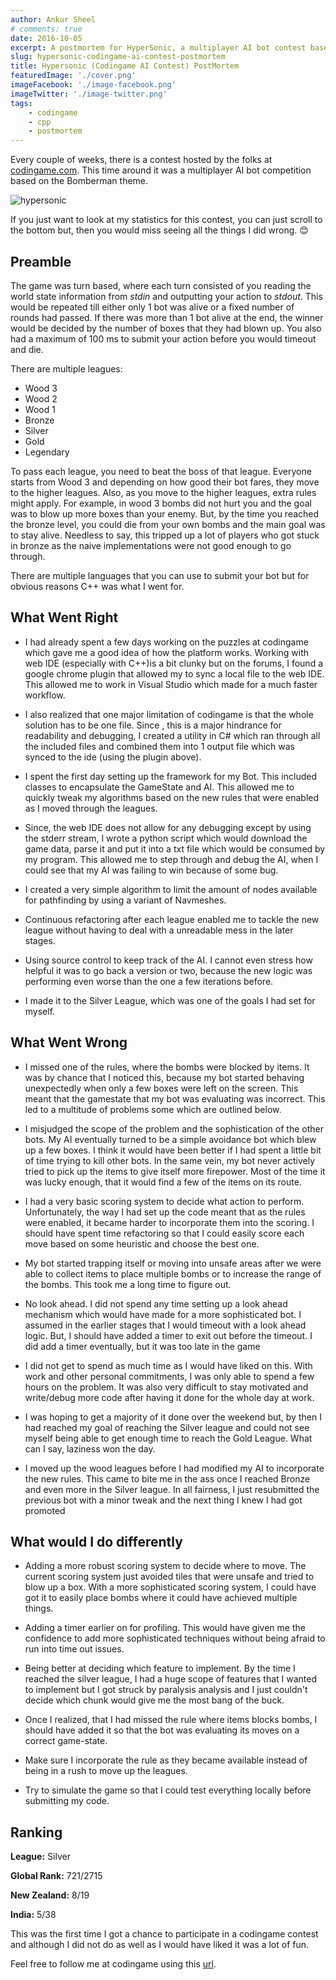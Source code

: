 ```yaml
---
author: Ankur Sheel
# comments: true
date: 2016-10-05
excerpt: A postmortem for HyperSonic, a multiplayer AI bot contest based on the Bomberman theme held by codingame.
slug: hypersonic-codingame-ai-contest-postmortem
title: Hypersonic (Codingame AI Contest) PostMortem
featuredImage: './cover.png'
imageFacebook: './image-facebook.png'
imageTwitter: './image-twitter.png'
tags:
    - codingame
    - cpp
    - postmortem
---
```


Every couple of weeks, there is a contest hosted by the folks at [codingame.com](http://www.codingame.com). This time around it was a multiplayer AI bot competition based on the Bomberman theme.

![hypersonic](./cover.png)

If you just want to look at my statistics for this contest, you can just scroll to the bottom but, then you would miss seeing all the things I did wrong. 😊

## Preamble

The game was turn based, where each turn consisted of you reading the world state information from _stdin_ and outputting your action to _stdout_. This would be repeated till either only 1 bot was alive or a fixed number of rounds had passed. If there was more than 1 bot alive at the end, the winner would be decided by the number of boxes that they had blown up. You also had a maximum of 100 ms to submit your action before you would timeout and die.

There are multiple leagues:

-   Wood 3
-   Wood 2
-   Wood 1
-   Bronze
-   Silver
-   Gold
-   Legendary

To pass each league, you need to beat the boss of that league. Everyone starts from Wood 3 and depending on how good their bot fares, they move to the higher leagues. Also, as you move to the higher leagues, extra rules might apply. For example, in wood 3 bombs did not hurt you and the goal was to blow up more boxes than your enemy. But, by the time you reached the bronze level, you could die from your own bombs and the main goal was to stay alive. Needless to say, this tripped up a lot of players who got stuck in bronze as the naive implementations were not good enough to go through.

There are multiple languages that you can use to submit your bot but for obvious reasons C++ was what I went for.

## What Went Right

-   I had already spent a few days working on the puzzles at codingame which gave me a good idea of how the platform works. Working with web IDE (especially with C++)is a bit clunky but on the forums, I found a google chrome plugin that allowed my to sync a local file to the web IDE. This allowed me to work in Visual Studio which made for a much faster workflow.

-   I also realized that one major limitation of codingame is that the whole solution has to be one file. Since , this is a major hindrance for readability and debugging, I created a utility in C# which ran through all the included files and combined them into 1 output file which was synced to the ide (using the plugin above).

-   I spent the first day setting up the framework for my Bot. This included classes to encapsulate the GameState and AI. This allowed me to quickly tweak my algorithms based on the new rules that were enabled as I moved through the leagues.

-   Since, the web IDE does not allow for any debugging except by using the stderr stream, I wrote a python script which would download the game data, parse it and put it into a txt file which would be consumed by my program. This allowed me to step through and debug the AI, when I could see that my AI was failing to win because of some bug.

-   I created a very simple algorithm to limit the amount of nodes available for pathfinding by using a variant of Navmeshes.

-   Continuous refactoring after each league enabled me to tackle the new league without having to deal with a unreadable mess in the later stages.

-   Using source control to keep track of the AI. I cannot even stress how helpful it was to go back a version or two, because the new logic was performing even worse than the one a few iterations before.

-   I made it to the Silver League, which was one of the goals I had set for myself.

## What Went Wrong

-   I missed one of the rules, where the bombs were blocked by items. It was by chance that I noticed this, because my bot started behaving unexpectedly when only a few boxes were left on the screen. This meant that the gamestate that my bot was evaluating was incorrect. This led to a multitude of problems some which are outlined below.

-   I misjudged the scope of the problem and the sophistication of the other bots. My AI eventually turned to be a simple avoidance bot which blew up a few boxes. I think it would have been better if I had spent a little bit of time trying to kill other bots. In the same vein, my bot never actively tried to pick up the items to give itself more firepower. Most of the time it was lucky enough, that it would find a few of the items on its route.

-   I had a very basic scoring system to decide what action to perform. Unfortunately, the way I had set up the code meant that as the rules were enabled, it became harder to incorporate them into the scoring. I should have spent time refactoring so that I could easily score each move based on some heuristic and choose the best one.

-   My bot started trapping itself or moving into unsafe areas after we were able to collect items to place multiple bombs or to increase the range of the bombs. This took me a long time to figure out.

-   No look ahead. I did not spend any time setting up a look ahead mechanism which would have made for a more sophisticated bot. I assumed in the earlier stages that I would timeout with a look ahead logic. But, I should have added a timer to exit out before the timeout. I did add a timer eventually, but it was too late in the game

-   I did not get to spend as much time as I would have liked on this. With work and other personal commitments, I was only able to spend a few hours on the problem. It was also very difficult to stay motivated and write/debug more code after having it done for the whole day at work.

-   I was hoping to get a majority of it done over the weekend but, by then I had reached my goal of reaching the Silver league and could not see myself being able to get enough time to reach the Gold League. What can I say, laziness won the day.

-   I moved up the wood leagues before I had modified my AI to incorporate the new rules. This came to bite me in the ass once I reached Bronze and even more in the Silver league. In all fairness, I just resubmitted the previous bot with a minor tweak and the next thing I knew I had got promoted

## What would I do differently

-   Adding a more robust scoring system to decide where to move. The current scoring system just avoided tiles that were unsafe and tried to blow up a box. With a more sophisticated scoring system, I could have got it to easily place bombs where it could have achieved multiple things.

-   Adding a timer earlier on for profiling. This would have given me the confidence to add more sophisticated techniques without being afraid to run into time out issues.

-   Being better at deciding which feature to implement. By the time I reached the silver league, I had a huge scope of features that I wanted to implement but I got struck by paralysis analysis and I just couldn't decide which chunk would give me the most bang of the buck.

-   Once I realized, that I had missed the rule where items blocks bombs, I should have added it so that the bot was evaluating its moves on a correct game-state.

-   Make sure I incorporate the rule as they became available instead of being in a rush to move up the leagues.

-   Try to simulate the game so that I could test everything locally before submitting my code.

## Ranking

**League:** Silver

**Global Rank:** 721/2715

**New Zealand:** 8/19

**India:** 5/38

This was the first time I got a chance to participate in a codingame contest and although I did not do as well as I would have liked it was a lot of fun.

Feel free to follow me at codingame using this [url](https://www.codingame.com/servlet/urlinvite?u=1506970).
